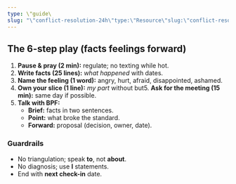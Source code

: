 ```yaml
---
type: \"guide\
slug: "\"conflict-resolution-24h\"type:\"Resource\"slug:\"conflict-resolution-24h\"author:\"AbrahamofLondon\""
---
```


## The 6-step play (facts feelings forward)
1. **Pause & pray (2 min):** regulate; no texting while hot.
2. **Write facts (25 lines):** _what happened_ with dates.
3. **Name the feeling (1 word):** angry, hurt, afraid, disappointed, ashamed.
4. **Own your slice (1 line):** _my part_ without but5. **Ask for the meeting (15 min):** same day if possible.
6. **Talk with BPF:**
   - **Brief:** facts in two sentences.
   - **Point:** what broke the standard.
   - **Forward:** proposal (decision, owner, date).

### Guardrails
- No triangulation; speak **to**, not **about**.
- No diagnosis; use **I** statements.
- End with **next check-in** date.
